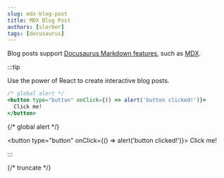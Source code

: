 ```yaml
---
slug: mdx-blog-post
title: MDX Blog Post
authors: [slorber]
tags: [docusaurus]
---
```


Blog posts support [Docusaurus Markdown features](https://docusaurus.io/docs/markdown-features), such as [MDX](https://mdxjs.com/).

:::tip

Use the power of React to create interactive blog posts.

```jsx
/* global alert */
<button type="button" onClick={() => alert('button clicked!')}>
  Click me!
</button>
```

{/* global alert */}

<button type="button" onClick={() => alert('button clicked!')}>
  Click me!
</button>

:::

{/* truncate */}
